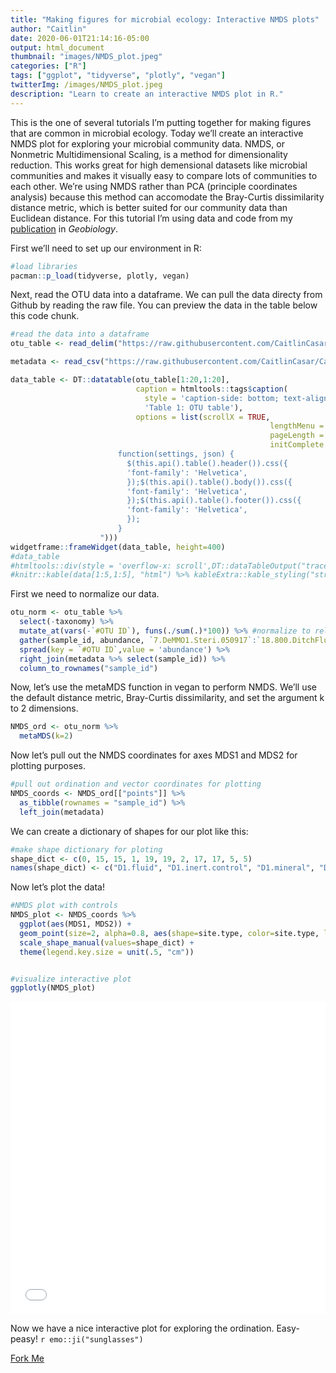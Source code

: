 ```yaml
---
title: "Making figures for microbial ecology: Interactive NMDS plots"
author: "Caitlin"
date: 2020-06-01T21:14:16-05:00
output: html_document
thumbnail: "images/NMDS_plot.jpeg"
categories: ["R"]
tags: ["ggplot", "tidyverse", "plotly", "vegan"]
twitterImg: /images/NMDS_plot.jpeg
description: "Learn to create an interactive NMDS plot in R."
---
```




This is the one of several tutorials I'm putting together for making figures that are common in microbial ecology. Today we'll create an interactive NMDS plot for exploring your microbial community data. NMDS, or Nonmetric Multidimensional Scaling, is a method for dimensionality reduction. This works great for high demensional datasets like microbial communities and makes it visually easy to compare lots of communities to each other. We're using NMDS rather than PCA (principle coordinates analysis) because this method can accomodate the Bray-Curtis dissimilarity distance metric, which is better suited for our community data than Euclidean distance. For this tutorial I'm using data and code from my [publication](https://caitlincasar.com/publication/casar2020/) in *Geobiology*. 


First we'll need to set up our environment in R:

```r
#load libraries 
pacman::p_load(tidyverse, plotly, vegan)
```

Next, read the OTU data into a dataframe. We can pull the data directy from Github by reading the raw file. You can preview the data in the table below this code chunk.

```r
#read the data into a dataframe
otu_table <- read_delim("https://raw.githubusercontent.com/CaitlinCasar/Casar2020_DeMMO_MineralHostedBiofilms/master/orig_data/DeMMO136_Dec2015toApril2018_noChimera_otuTable_withTaxa_d10000.txt", delim="\t", comment = "# ")

metadata <- read_csv("https://raw.githubusercontent.com/CaitlinCasar/Casar2020_DeMMO_MineralHostedBiofilms/master/orig_data/metadata.csv") 
```

```r
data_table <- DT::datatable(otu_table[1:20,1:20], 
                            caption = htmltools::tags$caption(
                              style = 'caption-side: bottom; text-align: left; color: gray;',
                              'Table 1: OTU table'),
                            options = list(scrollX = TRUE,
                                                          lengthMenu = 5, 
                                                          pageLength = 5,
                                                          initComplete = DT::JS("
                        function(settings, json) {
                          $(this.api().table().header()).css({
                          'font-family': 'Helvetica',
                          });$(this.api().table().body()).css({
                          'font-family': 'Helvetica',
                          });$(this.api().table().footer()).css({
                          'font-family': 'Helvetica',
                          });
                        }
                    ")))
widgetframe::frameWidget(data_table, height=400)
#data_table 
#htmltools::div(style = 'overflow-x: scroll',DT::dataTableOutput("trace_table",width = "100%"))
#knitr::kable(data[1:5,1:5], "html") %>% kableExtra::kable_styling("striped") %>% kableExtra::scroll_box(width = "100%")

```

First we need to normalize our data.
```r
otu_norm <- otu_table %>%
  select(-taxonomy) %>%
  mutate_at(vars(-`#OTU ID`), funs(./sum(.)*100)) %>% #normalize to relative abundance 
  gather(sample_id, abundance, `7.DeMMO1.Steri.050917`:`18.800.DitchFluid.041818`) %>%
  spread(key = `#OTU ID`,value = 'abundance') %>%
  right_join(metadata %>% select(sample_id)) %>%
  column_to_rownames("sample_id")
```

Now, let's use the metaMDS function in vegan to perform NMDS. We'll use the default distance metric, Bray-Curtis dissimilarity, and set the argument k to 2 dimensions.
```r
NMDS_ord <- otu_norm %>%
  metaMDS(k=2)
```

Now let's pull out the NMDS coordinates for axes MDS1 and MDS2 for plotting purposes.
```r
#pull out ordination and vector coordinates for plotting
NMDS_coords <- NMDS_ord[["points"]] %>%
  as_tibble(rownames = "sample_id") %>%
  left_join(metadata)
```

We can create a dictionary of shapes for our plot like this:
```r
#make shape dictionary for ploting 
shape_dict <- c(0, 15, 15, 1, 19, 19, 2, 17, 17, 5, 5)
names(shape_dict) <- c("D1.fluid", "D1.inert.control", "D1.mineral", "D3.fluid", "D3.inert.control", "D3.mineral", "D6.fluid", "D6.inert.control", "D6.mineral","D3.cont.control", "ambient.control")
```

Now let's plot the data!
```r
#NMDS plot with controls 
NMDS_plot <- NMDS_coords %>%
  ggplot(aes(MDS1, MDS2)) +
  geom_point(size=2, alpha=0.8, aes(shape=site.type, color=site.type, label = sample_id)) +
  scale_shape_manual(values=shape_dict) +
  theme(legend.key.size = unit(.5, "cm"))


#visualize interactive plot
ggplotly(NMDS_plot)
```

<iframe src="plot.html" width="100%" height="500" style="border: none;"></iframe>

Now we have a nice interactive plot for exploring the ordination. Easy-peasy! `r emo::ji("sunglasses")`

<a class="github-button" href="https://github.com/CaitlinCasar/Casar2020_DeMMO_MineralHostedBiofilms" data-icon="octicon-repo-forked" aria-label="Fork ntkme/github-buttons on GitHub">Fork Me</a><script async defer src="https://buttons.github.io/buttons.js"></script> 